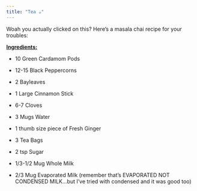 ```yaml
---
title: "Tea ☕"
---
```


Woah you actually clicked on this? Here's a masala chai recipe for your troubles:

[**Ingredients:**]{.underline}

-    10 Green Cardamom Pods

-    12-15 Black Peppercorns

-    2 Bayleaves

-    1 Large Cinnamon Stick

-    6-7 Cloves

-    3 Mugs Water

-    1 thumb size piece of Fresh Ginger

-    3 Tea Bags

-    2 tsp Sugar

-   1/3-1/2 Mug Whole Milk

-    2/3 Mug Evaporated Milk (remember that's EVAPORATED NOT CONDENSED MILK...but I've tried with condensed and it was good too)

